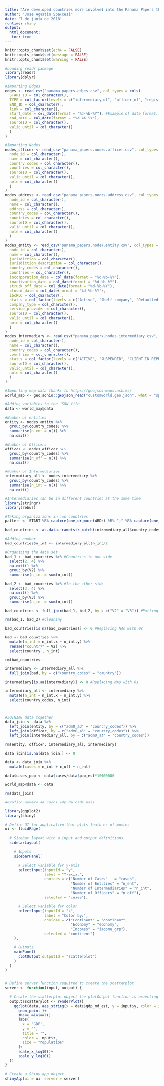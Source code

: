 ```yaml
---
title: "Are developed countries more involved into the Panama Papers than other countries?"
author: "Jose Agustin Spaccesi"
date: "7 de junio de 2018"
runtime: shiny
output: 
  html_document:
   toc: true
---
```


```r
knitr::opts_chunk$set(echo = FALSE)
knitr::opts_chunk$set(message = FALSE)
knitr::opts_chunk$set(warning = FALSE)
```

```r
#Loading readr package
library(readr)
library(dplyr)

#Importing Edges
edges <- read_csv("panama_papers.edges.csv", col_types = cols(
  START_ID = col_character(),
  TYPE = col_factor(levels = c("intermediary_of", "officer_of", "registered_address")),
  END_ID = col_character(),
  link = col_character(),
  start_date = col_date(format = "%d-%b-%Y"), #Example of date format: 04-OCT-1994
  end_date = col_date(format = "%d-%b-%Y"),
  sourceID = col_character(),
  valid_until = col_character()
  )
)

#Importing Nodes
nodes_officer <- read_csv("panama_papers.nodes.officer.csv", col_types = cols(
  node_id = col_character(),
  name = col_character(),
  country_codes = col_character(),
  countries = col_character(),
  sourceID = col_character(),
  valid_until = col_character(),
  note = col_character()
  )
)
nodes_address <- read_csv("panama_papers.nodes.address.csv", col_types = cols(
  node_id = col_character(),
  name = col_character(),
  address = col_character(),
  country_codes = col_character(),
  countries = col_character(),
  sourceID = col_character(),
  valid_until = col_character(),
  note = col_character()
  )
)
nodes_entity <- read_csv("panama_papers.nodes.entity.csv", col_types = cols(
  node_id = col_character(),
  name = col_character(),
  jurisdiction = col_character(),
  jurisdiction_description = col_character(),
  country_codes = col_character(),
  countries = col_character(),
  incorporation_date = col_date(format = "%d-%b-%Y"),
  inactivation_date = col_date(format = "%d-%b-%Y"),
  struck_off_date = col_date(format = "%d-%b-%Y"),
  closed_date = col_date(format = "%d-%b-%Y"),
  ibcRUC = col_character(),
  status = col_factor(levels = c("Active", "Shelf company", "Defaulted",  "Dissolved shelf company", "Trash company", "Changed agent", "Dissolved")),
  company_type = col_character(),
  service_provider = col_character(),
  sourceID = col_character(),
  valid_until = col_character(),
  note = col_character()
  )
)
nodes_intermediary <- read_csv("panama_papers.nodes.intermediary.csv",  col_types = cols(
  node_id = col_character(),
  name = col_character(),
  country_codes = col_character(),
  countries = col_character(),
  status = col_factor(levels = c("ACTIVE", "SUSPENDED", "CLIENT IN REPRESENTATIVE TERRITORY", "DELINQUENT", "INACTIVE", "UNRECOVERABLE ACCOUNTS")),
  sourceID = col_character(),
  valid_until = col_character(),
  note = col_character()
  ) 
)
```
```r
#Importing map data thanks to https://geojson-maps.ash.ms/
world_map <- geojsonio::geojson_read("customworld.geo.json", what = "sp")
```

```r
#Adding variables to the JSON file
data <- world_map@data

#Number of entities
entity <- nodes_entity %>%
  group_by(country_codes) %>%
  summarise(n_ent = n()) %>%
  na.omit()

#Number of Officers
officer <- nodes_officer %>%
  group_by(country_codes) %>%
  summarise(n_off = n()) %>%
  na.omit()

#Number of Intermediaries
intermediary_all <- nodes_intermediary %>%
  group_by(country_codes) %>%
  summarise(n_int = n()) %>%
  na.omit()

#Intermediaries can be in different countries at the same time
library(stringr)
library(rebus)

#Taking organizarions in two countries 
pattern <- START %R% capture(one_or_more(WRD)) %R% ";" %R% capture(one_or_more(WRD)) %R% END #rebus package

bad_countries <- as.data.frame(str_match(intermediary_all$country_codes, pattern = pattern))

#Adding number
bad_countries$n_int <- intermediary_all$n_int/2

#Organizing the data set
bad_1 <- bad_countries %>% #Countries in one side
  select(2, 4) %>%
  na.omit() %>%
  group_by(V2) %>%
  summarise(n_int = sum(n_int))

bad_2 <- bad_countries %>% #In the other side
  select(3, 4) %>%
  na.omit() %>%
  group_by(V3) %>%
  summarise(n_int = sum(n_int))

bad_countries <- full_join(bad_1, bad_2, by = c("V2" = "V3")) #Putting together

rm(bad_1, bad_2) #Cleaning

bad_countries[is.na(bad_countries)] <- 0 #Replacing NAs with 0s

bad <- bad_countries %>%
  mutate(n_int = n_int.x + n_int.y) %>%
  rename("country" = V2) %>%
  select(country , n_int) 

rm(bad_countries)

intermediary <- intermediary_all %>%
  full_join(bad, by = c("country_codes" = "country"))

intermediary[is.na(intermediary)] <- 0 #Replacing NAs with 0s

intermediary_all <- intermediary %>%
  mutate(n_int = n_int.x + n_int.y) %>%
  select(country_codes, n_int)



#JOINING data together
data_join <- data %>%
  left_join(entity, by = c("adm0_a3" = "country_codes")) %>%
  left_join(officer, by = c("adm0_a3" = "country_codes")) %>%
  left_join(intermediary_all, by = c("adm0_a3" = "country_codes"))

rm(entity, officer, intermediary_all, intermediary)

data_join[is.na(data_join)] <- 0

data <- data_join %>%
  mutate(cases = n_int + n_off + n_ent)
  
data$cases_pop <- data$cases/data$pop_est*10000000

world_map@data <- data

rm(data_join)

```


```r
#Grafico numero de casos gdp de cada pais

library(ggplot2)
library(shiny)

# Define UI for application that plots features of movies
ui <- fluidPage(
  
  # Sidebar layout with a input and output definitions
  sidebarLayout(
    
    # Inputs
    sidebarPanel(
      
      # Select variable for y-axis
      selectInput(inputId = "y", 
                  label = "Y-axis:",
                  choices = c("Number of Cases"   = "cases", 
                              "Number of Entities" = "n_ent", 
                              "Number of Intermediaries" = "n_int", 
                              "Number of Officers" = "n_off"), 
                  selected = "cases"),
      
      # Select variable for color
      selectInput(inputId = "z", 
                  label = "Color by:",
                  choices = c("Continent" = "continent", 
                              "Economy" = "economy",
                              "Incomes" = "income_grp"),
                  selected = "continent")
    ),
    
    # Outputs
    mainPanel(
      plotOutput(outputId = "scatterplot")
    )
  )
)


# Define server function required to create the scatterplot
server <- function(input, output) {
  
  # Create the scatterplot object the plotOutput function is expecting
  output$scatterplot <- renderPlot({
    ggplot(data, aes_string(x = data$gdp_md_est, y = input$y, color = input$z, size = data$pop_est)) +
      geom_point()+
      theme_minimal()+
      labs(
        x = "GDP",
        y = "",
        title = "",
        color = input$z,
        size = "Population"
      )+
      scale_x_log10()+
      scale_y_log10()
  })
}

# Create a Shiny app object
shinyApp(ui = ui, server = server)
  
```